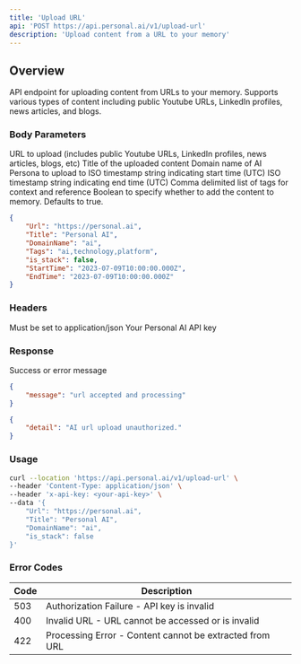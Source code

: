 ```yaml
---
title: 'Upload URL'
api: 'POST https://api.personal.ai/v1/upload-url'
description: 'Upload content from a URL to your memory'
---
```


## Overview

API endpoint for uploading content from URLs to your memory. Supports various types of content including public Youtube URLs, LinkedIn profiles, news articles, and blogs.

### Body Parameters

<ParamField body="Url" type="string" required>
  URL to upload (includes public Youtube URLs, LinkedIn profiles, news articles, blogs, etc)
</ParamField>

<ParamField body="Title" type="string" optional>
  Title of the uploaded content
</ParamField>

<ParamField body="DomainName" type="string" optional>
  Domain name of AI Persona to upload to
</ParamField>

<ParamField body="StartTime" type="string" optional>
  ISO timestamp string indicating start time (UTC)
</ParamField>

<ParamField body="EndTime" type="string" optional>
  ISO timestamp string indicating end time (UTC)
</ParamField>

<ParamField body="Tags" type="string" optional>
  Comma delimited list of tags for context and reference
</ParamField>

<ParamField body="is_stack" type="boolean" optional>
  Boolean to specify whether to add the content to memory. Defaults to true.
</ParamField>

```json Example
{
    "Url": "https://personal.ai",
    "Title": "Personal AI",
    "DomainName": "ai",
    "Tags": "ai,technology,platform",
    "is_stack": false,
    "StartTime": "2023-07-09T10:00:00.000Z",
    "EndTime": "2023-07-09T10:00:00.000Z"
}
```

### Headers

<ParamField header="Content-Type" type="string" required>
  Must be set to application/json
</ParamField>

<ParamField header="x-api-key" type="string" required>
  Your Personal AI API key
</ParamField>

### Response

<ResponseField name="message" type="string">
  Success or error message
</ResponseField>

```json Example Success Response
{
    "message": "url accepted and processing"
}
```

```json Example Error Response
{
    "detail": "AI url upload unauthorized."
}
```

### Usage

```bash cURL
curl --location 'https://api.personal.ai/v1/upload-url' \
--header 'Content-Type: application/json' \
--header 'x-api-key: <your-api-key>' \
--data '{
    "Url": "https://personal.ai",
    "Title": "Personal AI",
    "DomainName": "ai",
    "is_stack": false
}'
```

### Error Codes

| Code | Description |
| --- | --- |
| 503 | Authorization Failure - API key is invalid |
| 400 | Invalid URL - URL cannot be accessed or is invalid |
| 422 | Processing Error - Content cannot be extracted from URL |

